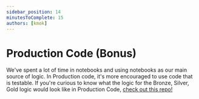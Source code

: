 ```yaml
---
sidebar_position: 14
minutesToComplete: 15
authors: [kmok]
---
```

# Production Code (Bonus)
We've spent a lot of time in notebooks and using notebooks as our main source of logic. In Production code, it's more encouraged to use code that is testable. If you're curious to know what the logic for the Bronze, Silver, Gold logic would look like in Production Code, [check out this repo!](https://github.com/data-derp/exercise-ev-production-code)